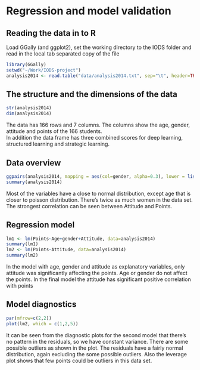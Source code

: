 # Regression and model validation

## Reading the data in to R
Load GGally (and ggplot2), set the working directory to the IODS folder and read in the local tab separated copy of the file

```r
library(GGally)
setwd("~/Work/IODS-project")
analysis2014 <- read.table("data/analysis2014.txt", sep="\t", header=TRUE)
```

## The structure and the dimensions of the data
```r
str(analysis2014)
dim(analysis2014)
```
The data has 166 rows and 7 columns. The columns show the age, gender, attitude and points of the 166 students.  
In addition the data frame has three combined scores for deep learning, structured learning and strategic learning.  

## Data overview
```r
ggpairs(analysis2014, mapping = aes(col=gender, alpha=0.3), lower = list(combo = wrap("facethist", bins = 20)))
summary(analysis2014)
```
Most of the variables have a close to normal distribution, except age that is closer to poisson distribution. There's twice as much women in the data set. 
The strongest correlation can be seen between Attitude and Points.  

## Regression model
```r
lm1 <- lm(Points~Age+gender+Attitude, data=analysis2014)
summary(lm1)
lm2 <- lm(Points~Attitude, data=analysis2014)
summary(lm2)
```
In the model with age, gender and attitude as explanatory variables, only attitude was significantly affecting the points.
Age or gender do not affect the points.
In the final model the attitude has significant positive correlation with points

## Model diagnostics
```r
par(mfrow=c(2,2))
plot(lm2, which = c(1,2,5))
```
It can be seen from the diagnostic plots for the second model that there's no pattern in the residuals, so we have constant variance. There are some possible outliers as shown in the plot. The residuals have a fairly normal distribution, again excluding the some possible outliers. Also the leverage plot shows that few points could be outliers in this data set.